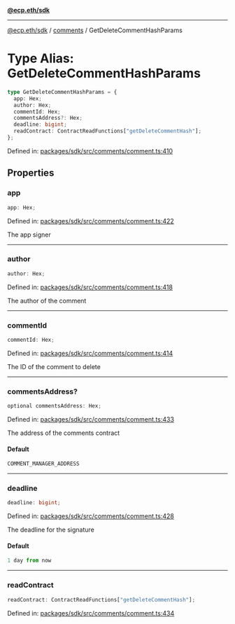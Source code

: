 [**@ecp.eth/sdk**](../../index.mdx)

***

[@ecp.eth/sdk](/sdk-reference/index.mdx) / [comments](/sdk-reference/comments/index.mdx) / GetDeleteCommentHashParams

# Type Alias: GetDeleteCommentHashParams

```ts
type GetDeleteCommentHashParams = {
  app: Hex;
  author: Hex;
  commentId: Hex;
  commentsAddress?: Hex;
  deadline: bigint;
  readContract: ContractReadFunctions["getDeleteCommentHash"];
};
```

Defined in: [packages/sdk/src/comments/comment.ts:410](https://github.com/ecp-eth/comments-monorepo/blob/main/packages/sdk/src/comments/comment.ts#L410)

## Properties

### app

```ts
app: Hex;
```

Defined in: [packages/sdk/src/comments/comment.ts:422](https://github.com/ecp-eth/comments-monorepo/blob/main/packages/sdk/src/comments/comment.ts#L422)

The app signer

***

### author

```ts
author: Hex;
```

Defined in: [packages/sdk/src/comments/comment.ts:418](https://github.com/ecp-eth/comments-monorepo/blob/main/packages/sdk/src/comments/comment.ts#L418)

The author of the comment

***

### commentId

```ts
commentId: Hex;
```

Defined in: [packages/sdk/src/comments/comment.ts:414](https://github.com/ecp-eth/comments-monorepo/blob/main/packages/sdk/src/comments/comment.ts#L414)

The ID of the comment to delete

***

### commentsAddress?

```ts
optional commentsAddress: Hex;
```

Defined in: [packages/sdk/src/comments/comment.ts:433](https://github.com/ecp-eth/comments-monorepo/blob/main/packages/sdk/src/comments/comment.ts#L433)

The address of the comments contract

#### Default

```ts
COMMENT_MANAGER_ADDRESS
```

***

### deadline

```ts
deadline: bigint;
```

Defined in: [packages/sdk/src/comments/comment.ts:428](https://github.com/ecp-eth/comments-monorepo/blob/main/packages/sdk/src/comments/comment.ts#L428)

The deadline for the signature

#### Default

```ts
1 day from now
```

***

### readContract

```ts
readContract: ContractReadFunctions["getDeleteCommentHash"];
```

Defined in: [packages/sdk/src/comments/comment.ts:434](https://github.com/ecp-eth/comments-monorepo/blob/main/packages/sdk/src/comments/comment.ts#L434)
